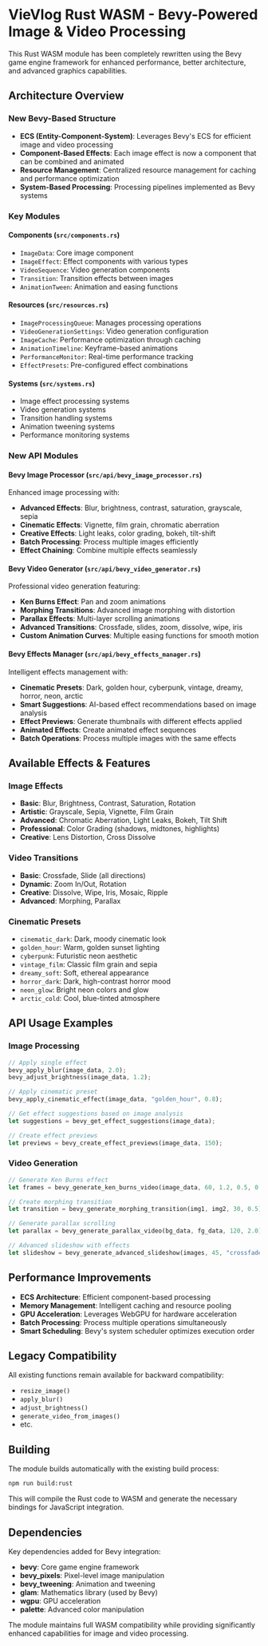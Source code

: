 # VieVlog Rust WASM - Bevy-Powered Image & Video Processing

This Rust WASM module has been completely rewritten using the Bevy game engine framework for enhanced performance, better architecture, and advanced graphics capabilities.

## Architecture Overview

### New Bevy-Based Structure

- **ECS (Entity-Component-System)**: Leverages Bevy's ECS for efficient image and video processing
- **Component-Based Effects**: Each image effect is now a component that can be combined and animated
- **Resource Management**: Centralized resource management for caching and performance optimization
- **System-Based Processing**: Processing pipelines implemented as Bevy systems

### Key Modules

#### Components (`src/components.rs`)
- `ImageData`: Core image component
- `ImageEffect`: Effect components with various types
- `VideoSequence`: Video generation components  
- `Transition`: Transition effects between images
- `AnimationTween`: Animation and easing functions

#### Resources (`src/resources.rs`)
- `ImageProcessingQueue`: Manages processing operations
- `VideoGenerationSettings`: Video generation configuration
- `ImageCache`: Performance optimization through caching
- `AnimationTimeline`: Keyframe-based animations
- `PerformanceMonitor`: Real-time performance tracking
- `EffectPresets`: Pre-configured effect combinations

#### Systems (`src/systems.rs`)
- Image effect processing systems
- Video generation systems
- Transition handling systems
- Animation tweening systems
- Performance monitoring systems

### New API Modules

#### Bevy Image Processor (`src/api/bevy_image_processor.rs`)
Enhanced image processing with:
- **Advanced Effects**: Blur, brightness, contrast, saturation, grayscale, sepia
- **Cinematic Effects**: Vignette, film grain, chromatic aberration
- **Creative Effects**: Light leaks, color grading, bokeh, tilt-shift
- **Batch Processing**: Process multiple images efficiently
- **Effect Chaining**: Combine multiple effects seamlessly

#### Bevy Video Generator (`src/api/bevy_video_generator.rs`)
Professional video generation featuring:
- **Ken Burns Effect**: Pan and zoom animations
- **Morphing Transitions**: Advanced image morphing with distortion
- **Parallax Effects**: Multi-layer scrolling animations
- **Advanced Transitions**: Crossfade, slides, zoom, dissolve, wipe, iris
- **Custom Animation Curves**: Multiple easing functions for smooth motion

#### Bevy Effects Manager (`src/api/bevy_effects_manager.rs`)
Intelligent effects management with:
- **Cinematic Presets**: Dark, golden hour, cyberpunk, vintage, dreamy, horror, neon, arctic
- **Smart Suggestions**: AI-based effect recommendations based on image analysis
- **Effect Previews**: Generate thumbnails with different effects applied
- **Animated Effects**: Create animated effect sequences
- **Batch Operations**: Process multiple images with the same effects

## Available Effects & Features

### Image Effects
- **Basic**: Blur, Brightness, Contrast, Saturation, Rotation
- **Artistic**: Grayscale, Sepia, Vignette, Film Grain
- **Advanced**: Chromatic Aberration, Light Leaks, Bokeh, Tilt Shift
- **Professional**: Color Grading (shadows, midtones, highlights)
- **Creative**: Lens Distortion, Cross Dissolve

### Video Transitions
- **Basic**: Crossfade, Slide (all directions)
- **Dynamic**: Zoom In/Out, Rotation
- **Creative**: Dissolve, Wipe, Iris, Mosaic, Ripple
- **Advanced**: Morphing, Parallax

### Cinematic Presets
- `cinematic_dark`: Dark, moody cinematic look
- `golden_hour`: Warm, golden sunset lighting
- `cyberpunk`: Futuristic neon aesthetic  
- `vintage_film`: Classic film grain and sepia
- `dreamy_soft`: Soft, ethereal appearance
- `horror_dark`: Dark, high-contrast horror mood
- `neon_glow`: Bright neon colors and glow
- `arctic_cold`: Cool, blue-tinted atmosphere

## API Usage Examples

### Image Processing
```rust copy
// Apply single effect
bevy_apply_blur(image_data, 2.0);
bevy_adjust_brightness(image_data, 1.2);

// Apply cinematic preset
bevy_apply_cinematic_effect(image_data, "golden_hour", 0.8);

// Get effect suggestions based on image analysis
let suggestions = bevy_get_effect_suggestions(image_data);

// Create effect previews
let previews = bevy_create_effect_previews(image_data, 150);
```

### Video Generation
```rust copy
// Generate Ken Burns effect
let frames = bevy_generate_ken_burns_video(image_data, 60, 1.2, 0.5, 0.3);

// Create morphing transition
let transition = bevy_generate_morphing_transition(img1, img2, 30, 0.5);

// Generate parallax scrolling
let parallax = bevy_generate_parallax_video(bg_data, fg_data, 120, 2.0);

// Advanced slideshow with effects
let slideshow = bevy_generate_advanced_slideshow(images, 45, "crossfade", effects_json);
```

## Performance Improvements

- **ECS Architecture**: Efficient component-based processing
- **Memory Management**: Intelligent caching and resource pooling  
- **GPU Acceleration**: Leverages WebGPU for hardware acceleration
- **Batch Processing**: Process multiple operations simultaneously
- **Smart Scheduling**: Bevy's system scheduler optimizes execution order

## Legacy Compatibility

All existing functions remain available for backward compatibility:
- `resize_image()`
- `apply_blur()`
- `adjust_brightness()`
- `generate_video_from_images()`
- etc.

## Building

The module builds automatically with the existing build process:
```bash
npm run build:rust
```

This will compile the Rust code to WASM and generate the necessary bindings for JavaScript integration.

## Dependencies

Key dependencies added for Bevy integration:
- **bevy**: Core game engine framework
- **bevy_pixels**: Pixel-level image manipulation
- **bevy_tweening**: Animation and tweening
- **glam**: Mathematics library (used by Bevy)
- **wgpu**: GPU acceleration
- **palette**: Advanced color manipulation

The module maintains full WASM compatibility while providing significantly enhanced capabilities for image and video processing.
